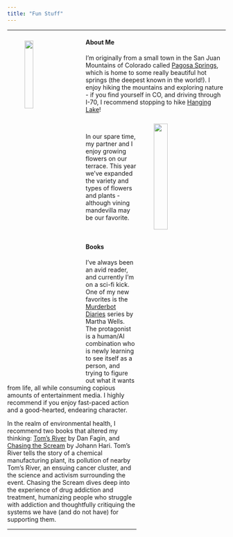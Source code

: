 ```yaml
---
title: "Fun Stuff"
---
```


***

<img src="images/molas_pass.jpeg" style="width:20%" HSPACE="40" VSPACE="10" ALIGN="left"/>

#### About Me

I'm originally from a small town in the San Juan Mountains of Colorado called [Pagosa Springs](https://visitpagosasprings.com/index.php), which is home to some really beautiful hot springs (the deepest known in the world!). I enjoy hiking the mountains and exploring nature - if you find yourself in CO, and driving through I-70, I recommend stopping to hike [Hanging Lake](https://www.fs.usda.gov/recarea/whiteriver/recarea/?recid=41225)!

<img src="images/flowers.png" style="width:25%" ALIGN="right" HSPACE="40" VSPACE="10" />

<br>

In our spare time, my partner and I enjoy growing flowers on our terrace. This year we've expanded the variety and types of flowers and plants - although vining mandevilla may be our favorite. 

<br>

#### Books

I've always been an avid reader, and currently I'm on a sci-fi kick. One of my new favorites is the [Murderbot Diaries](https://marthawells.com/murderbot.htm) series by Martha Wells. The protagonist is a human/AI combination who is newly learning to see itself as a person, and trying to figure out what it wants from life, all while consuming copious amounts of entertainment media. I highly recommend if you enjoy  fast-paced action and a good-hearted, endearing character.

In the realm of environmental health, I recommend two books that altered my thinking: [Tom's River](https://www.danfagin.com/website/books/#tomsriver) by Dan Fagin, and [Chasing the Scream](https://chasingthescream.com) by Johann Hari. Tom's River tells the story of a chemical manufacturing plant, its pollution of nearby Tom's River, an ensuing cancer cluster, and the science and activism surrounding the event. Chasing the Scream dives deep into the experience of drug addiction and treatment, humanizing people who struggle with addiction and thoughtfully critiquing the systems we have (and do not have) for supporting them. 


***
